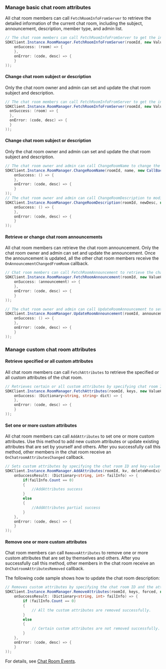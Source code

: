 <PlatformWrapper platform="windows">

### Manage basic chat room attributes

All chat room members can call `FetchRoomInfoFromServer` to retrieve the detailed information of the current chat room, including the subject, announcement, description, member type, and admin list. 

```c#
// The chat room members can call FetchRoomInfoFromServer to get the information of the specified chat room.
SDKClient.Instance.RoomManager.FetchRoomInfoFromServer(roomId, new ValueCallBack<Room>(
    onSuccess: (room) => {
    },
    onError: (code, desc) => {
    }
));
```

#### Change chat room subject or description
Only the chat room owner and admin can set and update the chat room subject and description.

```csharp
// The chat room members can call FetchRoomInfoFromServer to get the information of the specified chat room.
SDKClient.Instance.RoomManager.FetchRoomInfoFromServer(roomId, new ValueCallBack<Room>(
  onSuccess: (room) => {
  },
  onError: (code, desc) => {
  }
));
```

#### Change chat room subject or description
Only the chat room owner and admin can set and update the chat room subject and description.

```c#
// The chat room owner and admin can call ChangeRoomName to change the chat room subject.
SDKClient.Instance.RoomManager.ChangeRoomName(roomId, name, new CallBack(
    onSuccess: () => {
    },
    onError: (code, desc) => {
    }
));
// The chat room owner and admin can call ChangeRoomDescription to modify the chat room description.
SDKClient.Instance.RoomManager.ChangeRoomDescription(roomId, newDesc, new CallBack(
    onSuccess: () => {
    },
    onError: (code, desc) => {
    }
));
```

#### Retrieve or change chat room announcements

All chat room members can retrieve the chat room announcement. Only the chat room owner and admin can set and update the announcement. Once the announcement is updated, all the other chat room members receive the `OnAnnouncementChangedFromRoom` callback.

```c#
// Chat room members can call FetchRoomAnnouncement to retrieve the chat room announcement.
SDKClient.Instance.RoomManager.FetchRoomAnnouncement(roomId, new ValueCallBack<string>(
    onSuccess: (announcement) => {
    },
    onError: (code, desc) => {
    }
));

// The chat room owner and admin can call UpdateRoomAnnouncement to set or update the chat room announcement.
SDKClient.Instance.RoomManager.UpdateRoomAnnouncement(roomId, announcement, new CallBack(
    onSuccess: () => {
    },
    onError: (code, desc) => {
    }
));
```

### Manage custom chat room attributes

#### Retrieve specified or all custom attributes

All chat room members can call `FetchAttributes` to retrieve the specified or all custom attributes of the chat room.

```c#
// Retrieves certain or all custom attributes by specifying chat room ID and attribute keys.  
SDKClient.Instance.RoomManager.FetchAttributes(roomId, keys, new ValueCallBack<Dictionary<string, string>>(
    onSuccess: (Dictionary<string, string> dict) => {
    },
    onError: (code, desc) => {
    }
));
```

#### Set one or more custom attributes

All chat room members can call `AddAttributes` to set one or more custom attributes. Use this method to add new custom attributes or update existing attributes that are set by yourself and others. After you successfully call this method, other members in the chat room receive an `OnChatroomAttributesChanged` callback.

```c#
// Sets custom attributes by specifying the chat room ID and key-value maps of the attributes. 
SDKClient.Instance.RoomManager.AddAttributes(roomId, kv, deleteWhenExit, forced, new CallBackResult(
    onSuccessResult: (Dictionary<string, int> failInfo) => {
        if(failInfo.Count == 0)
        {
            //AddAttributes success
        }
        else
        {
            //AddAttributes partial success
        }
    },
    onError: (code, desc) => {
    }
));
```

#### Remove one or more custom attributes

Chat room members can call `RemoveAttributes` to remove one or more custom attributes that are set by themselves and others. After you successfully call this method, other members in the chat room receive an `OnChatroomAttributesRemoved` callback. 

The following code sample shows how to update the chat room description:

```csharp
// Removes custom attributes by specifying the chat room ID and the attribute key list. 
SDKClient.Instance.RoomManager.RemoveAttributes(roomId, keys, forced, new CallBackResult(
    onSuccessResult: (Dictionary<string, int> failInfo) => {
        if (failInfo.Count == 0)
        {
            // All the custom attributes are removed successfully. 
        }
        else
        {
            // Certain custom attributes are not removed successfully. 
        }
    },
    onError: (code, desc) => {
    }
));
```

For details, see [Chat Room Events](manage-chatrooms#listen-for-chat-room-events).

</PlatformWrapper>